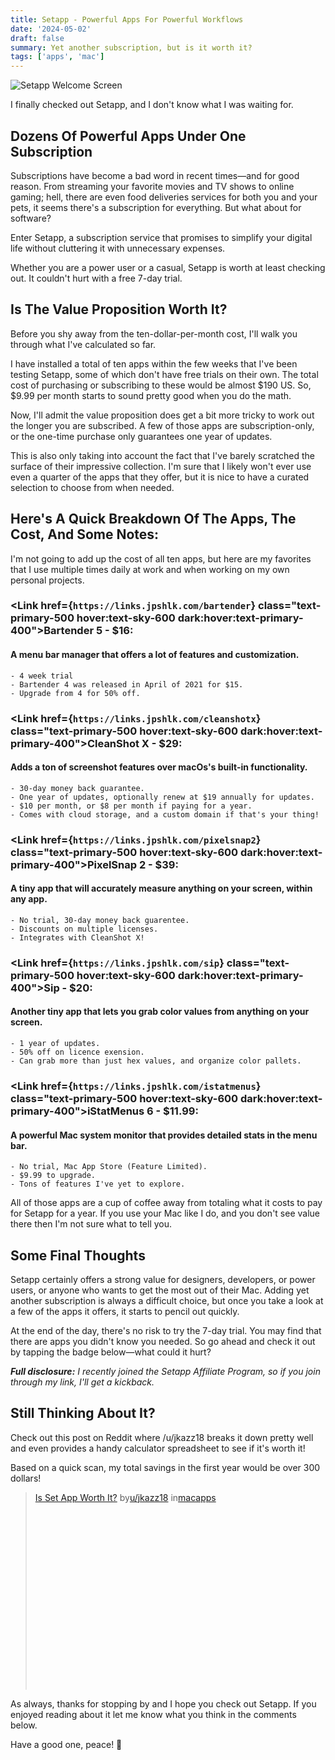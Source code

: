 ```yaml
---
title: Setapp - Powerful Apps For Powerful Workflows
date: '2024-05-02'
draft: false
summary: Yet another subscription, but is it worth it?
tags: ['apps', 'mac']
---
```



![Setapp Welcome Screen](../../assets/setapp-welcome.png)

I finally checked out Setapp, and I don't know what I was waiting for.

## Dozens Of Powerful Apps Under One Subscription

Subscriptions have become a bad word in recent times—and for good reason. From streaming your favorite movies and TV shows to online gaming; hell, there are even food deliveries services for both you and your pets, it seems there's a subscription for everything. But what about for software?

Enter Setapp, a subscription service that promises to simplify your digital life without cluttering it with unnecessary expenses.

Whether you are a power user or a casual, Setapp is worth at least checking out. It couldn't hurt with a free 7-day trial.

## Is The Value Proposition Worth It?

Before you shy away from the ten-dollar-per-month cost, I'll walk you through what I've calculated so far.

I have installed a total of ten apps within the few weeks that I've been testing Setapp, some of which don't have free trials on their own. The total cost of purchasing or subscribing to these would be almost $190 US. So, $9.99 per month starts to sound pretty good when you do the math.

Now, I'll admit the value proposition does get a bit more tricky to work out the longer you are subscribed. A few of those apps are subscription-only, or the one-time purchase only guarantees one year of updates.

This is also only taking into account the fact that I've barely scratched the surface of their impressive collection. I'm sure that I likely won't ever use even a quarter of the apps that they offer, but it is nice to have a curated selection to choose from when needed.

## Here's A Quick Breakdown Of The Apps, The Cost, And Some Notes:

I'm not going to add up the cost of all ten apps, but here are my favorites that I use multiple times daily at work and when working on my own personal projects.

### <Link href={`https://links.jpshlk.com/bartender`} class="text-primary-500 hover:text-sky-600 dark:hover:text-primary-400">Bartender 5 - $16:</Link>

#### A menu bar manager that offers a lot of features and customization.
    - 4 week trial
    - Bartender 4 was released in April of 2021 for $15.
    - Upgrade from 4 for 50% off.

### <Link href={`https://links.jpshlk.com/cleanshotx`} class="text-primary-500 hover:text-sky-600 dark:hover:text-primary-400">CleanShot X - $29:</Link>

#### Adds a ton of screenshot features over macOs's built-in functionality.
    - 30-day money back guarantee.
    - One year of updates, optionally renew at $19 annually for updates.
    - $10 per month, or $8 per month if paying for a year.
    - Comes with cloud storage, and a custom domain if that's your thing!

### <Link href={`https://links.jpshlk.com/pixelsnap2`} class="text-primary-500 hover:text-sky-600 dark:hover:text-primary-400">PixelSnap 2 - $39:</Link>

#### A tiny app that will accurately measure anything on your screen, within any app.
    - No trial, 30-day money back guarentee.
    - Discounts on multiple licenses.
    - Integrates with CleanShot X!

### <Link href={`https://links.jpshlk.com/sip`} class="text-primary-500 hover:text-sky-600 dark:hover:text-primary-400">Sip - $20:</Link>

#### Another tiny app that lets you grab color values from anything on your screen.
    - 1 year of updates.
    - 50% off on licence exension.
    - Can grab more than just hex values, and organize color pallets.

### <Link href={`https://links.jpshlk.com/istatmenus`} class="text-primary-500 hover:text-sky-600 dark:hover:text-primary-400">iStatMenus 6 - $11.99:</Link>

#### A powerful Mac system monitor that provides detailed stats in the menu bar.
    - No trial, Mac App Store (Feature Limited).
    - $9.99 to upgrade.
    - Tons of features I've yet to explore.

All of those apps are a cup of coffee away from totaling what it costs to pay for Setapp for a year. If you use your Mac like I do, and you don't see value there then I'm not sure what to tell you.

## Some Final Thoughts

Setapp certainly offers a strong value for designers, developers, or power users, or anyone who wants to get the most out of their Mac. Adding yet another subscription is always a difficult choice, but once you take a look at a few of the apps it offers, it starts to pencil out quickly.

At the end of the day, there's no risk to try the 7-day trial. You may find that there are apps you didn't know you needed. So go ahead and check it out by tapping the badge below—what could it hurt?

<SocialIcon kind="setappbadge" href="https://links.jpshlk.com/setapp" target="_blank"/>

***Full disclosure:** I recently joined the Setapp Affiliate Program, so if you join through my link, I'll get a kickback.*

## Still Thinking About It?

Check out this post on Reddit where /u/jkazz18 breaks it down pretty well and even provides a handy calculator spreadsheet to see if it's worth it!

Based on a quick scan, my total savings in the first year would be over 300 dollars!

<blockquote class="reddit-embed-bq" style="height:316px" data-embed-theme="dark" data-embed-height="316"><a href="https://www.reddit.com/r/macapps/comments/1abqzoe/is_set_app_worth_it/">Is Set App Worth It?</a> by<a href="https://www.reddit.com/user/jkazz18/">u/jkazz18</a> in<a href="https://www.reddit.com/r/macapps/">macapps</a></blockquote><script async="" src="https://embed.reddit.com/widgets.js" charset="UTF-8"></script>

As always, thanks for stopping by and I hope you check out Setapp. If you enjoyed reading about it let me know what you think in the comments below.

Have a good one, peace! 🤙